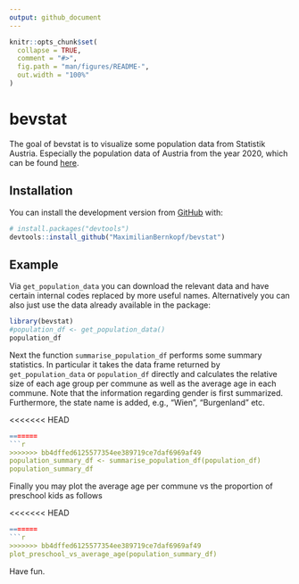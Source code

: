 ```yaml
---
output: github_document
---
```


<!-- README.md is generated from README.Rmd. Please edit that file -->

```r
knitr::opts_chunk$set(
  collapse = TRUE,
  comment = "#>",
  fig.path = "man/figures/README-",
  out.width = "100%"
)
```

# bevstat

<!-- badges: start -->
<!-- badges: end -->

The goal of bevstat is to visualize some population data from Statistik Austria.
Especially the population data of Austria from the year 2020,
which can be found [here](https://data.statistik.gv.at/web/meta.jsp?dataset=OGD_bevstandjbab2002_BevStand_2020).

## Installation

You can install the development version from [GitHub](https://github.com/) with:
``` r
# install.packages("devtools")
devtools::install_github("MaximilianBernkopf/bevstat")
```

## Example

Via `get_population_data` you can download the relevant data
and have certain internal codes replaced by more useful names.
Alternatively you can also just use the data already available 
in the package:

```r
library(bevstat)
#population_df <- get_population_data()
population_df
```

Next the function `summarise_population_df` performs some summary statistics.
In particular it takes the data frame returned by `get_population_data` or `population_df` directly 
and calculates the relative size of each age group per commune 
as well as the average age in each commune. 
Note that the information regarding gender is first summarized. 
Furthermore, the state name is added, e.g., "Wien", "Burgenland" etc.

<<<<<<< HEAD
```r
=======
```r
>>>>>>> bb4dffed6125577354ee389719ce7daf6969af49
population_summary_df <- summarise_population_df(population_df)
population_summary_df
```

Finally you may plot the average age per commune vs the proportion of preschool kids as follows

<<<<<<< HEAD
```r
=======
```r
>>>>>>> bb4dffed6125577354ee389719ce7daf6969af49
plot_preschool_vs_average_age(population_summary_df)
```

Have fun. 

